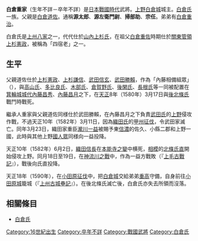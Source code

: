 {{refimprove|time=2015-11-25T07:48:26+00:00}}
{{japanese|japanese=白倉 重家|kana=しらくら しげいえ|romaji=Shirakura Shigeie}}
'''白倉重家'''（生年不詳－卒年不詳）是[[日本戰國時代|日本戰國時代]]武將。[[上野|上野]][[白倉城|白倉城]]城主。[[白倉氏|白倉氏]]一族。父親是[[白倉道佐|白倉道佐]]。通稱'''源太郎'''、'''源左衛門尉'''、'''掃部助'''、'''宗任'''。弟弟有[[白倉重治|白倉重治]]。

白倉氏是[[上州八家|上州八家]]之一，代代仕於[[山內上杉氏|山內上杉氏]]，在祖父[[白倉重佐|白倉重佐]]時期仕於[[關東管領|關東管領]][[上杉憲政|上杉憲政]]，被稱為「四宿老」之一。

== 生平 ==
父親道佐仕於[[上杉憲政|上杉憲政]]、[[上杉謙信|上杉謙信]]、[[武田信玄|武田信玄]]、[[武田勝賴|武田勝賴]]，作為「內藤相備組眾」（{{lang|ja|内藤相備え組衆}}），與[[高山氏|高山氏]]、[[多比良氏|多比良氏]]、[[木部氏|木部氏]]、[[倉賀野氏|倉賀野氏]]、[[後閑氏|後閑氏]]、[[長根氏|長根氏]]等一同被配置在[[箕輪城|箕輪城]][[城代|城代]][[內藤昌秀|內藤昌秀]]、[[內藤昌月|內藤昌月]]之下，在[[天正_(日本)|天正]]8年（1580年）3月17日與[[後北條氏|後北條氏]]戰鬥時戰死。

繼承人重家與父親道佐同様仕於武田勝賴，在內藤昌月之下負責[[武田氏|武田氏]]的[[上野|上野]]侵攻作戰，不過天正10年（1582年）3月11日，因為[[織田氏|織田氏]]的[[甲州征伐|甲州征伐]]，令武田家滅亡。同年3月23日，織田家重臣[[瀧川一益|瀧川一益]]被賜予東[[信濃|信濃]]的佐久、小縣二郡和上野一國，此時與其他上野[[國人眾|國人眾]]同様向一益投降。

天正10年（1582年）6月2日，[[織田信長|織田信長]]在[[本能寺之變|本能寺之變]]中横死，[[相模|相模]]的[[北條氏直|北條氏直]]開始侵攻上野。同月18日至19日，在[[神流川之戰|神流川之戰]]中，作為一益方戰敗（『[[上毛古戰記|上毛古戰記]]』），戰後向氏直投降。

天正18年（1590年），在[[小田原征伐|小田原征伐]]中，把[[白倉城|白倉城]]交給弟弟[[白倉重高|重高]]守備，自身前往[[小田原城|小田原城]]籠城（『[[上州古城壘記|上州古城壘記]]』）。在後北條氏滅亡後，白倉氏亦失去所領而沒落。

== 相關條目 ==
*[[白倉氏|白倉氏]]

[[Category:16世紀出生|Category:16世紀出生]]
[[Category:卒年不詳|Category:卒年不詳]]
[[Category:戰國武將|Category:戰國武將]]
[[Category:白倉氏|Category:白倉氏]]